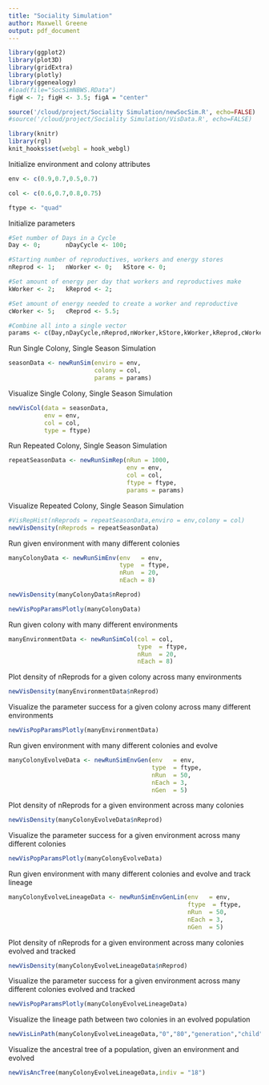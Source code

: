 ```yaml
---
title: "Sociality Simulation"
author: Maxwell Greene
output: pdf_document
---
```


```r
library(ggplot2)
library(plot3D)
library(gridExtra)
library(plotly)
library(ggenealogy)
#load(file="SocSimNBWS.RData")
figW <- 7; figH <- 3.5; figA = "center"

source('/cloud/project/Sociality Simulation/newSocSim.R', echo=FALSE)
#source('/cloud/project/Sociality Simulation/VisData.R', echo=FALSE)
```
```r
library(knitr)
library(rgl)
knit_hooks$set(webgl = hook_webgl)
```



Initialize environment and colony attributes 
```r
env <- c(0.9,0.7,0.5,0.7)

col <- c(0.6,0.7,0.8,0.75)

ftype <- "quad"
```

Initialize parameters
```r
#Set number of Days in a Cycle
Day <- 0;       nDayCycle <- 100;

#Starting number of reproductives, workers and energy stores
nReprod <- 1;   nWorker <- 0;   kStore <- 0;

#Set amount of energy per day that workers and reproductives make
kWorker <- 2;   kReprod <- 2;

#Set amount of energy needed to create a worker and reproductive
cWorker <- 5;   cReprod <- 5.5;

#Combine all into a single vector
params <- c(Day,nDayCycle,nReprod,nWorker,kStore,kWorker,kReprod,cWorker,cReprod)
```


Run Single Colony, Single Season Simulation
```r
seasonData <- newRunSim(enviro = env,
                        colony = col,
                        params = params)
```

Visualize Single Colony, Single Season Simulation
```r
newVisCol(data = seasonData, 
          env = env,
          col = col,
          type = ftype)
```

Run Repeated Colony, Single Season Simulation
```r
repeatSeasonData <- newRunSimRep(nRun = 1000,
                                 env = env,
                                 col = col,
                                 ftype = ftype,
                                 params = params)
```

Visualize Repeated Colony, Single Season Simulation
```r
#VisRepHist(nReprods = repeatSeasonData,enviro = env,colony = col)
newVisDensity(nReprods = repeatSeasonData)
```

Run given environment with many different colonies
```r
manyColonyData <- newRunSimEnv(env   = env,
                               type  = ftype,
                               nRun  = 20,
                               nEach = 8)
```

```r
newVisDensity(manyColonyData$nReprod)
```

```r
newVisPopParamsPlotly(manyColonyData)
```

Run given colony with many different environments
```r
manyEnvironmentData <- newRunSimCol(col = col,
                                    type  = ftype,
                                    nRun  = 20,
                                    nEach = 8)
```

Plot density of nReprods for a given colony across many environments
```r
newVisDensity(manyEnvironmentData$nReprod)
```

Visualize the parameter success for a given colony across many different environments
```r
newVisPopParamsPlotly(manyEnvironmentData)
```


Run given environment with many different colonies and evolve
```r
manyColonyEvolveData <- newRunSimEnvGen(env   = env,
                                        type  = ftype,
                                        nRun  = 50,
                                        nEach = 3,
                                        nGen  = 5)
```

Plot density of nReprods for a given environment across many colonies
```r
newVisDensity(manyColonyEvolveData$nReprod)
```

Visualize the parameter success for a given environment across many different colonies
```r
newVisPopParamsPlotly(manyColonyEvolveData)
```



Run given environment with many different colonies and evolve and track lineage
```r
manyColonyEvolveLineageData <- newRunSimEnvGenLin(env   = env,
                                                  ftype  = ftype,
                                                  nRun  = 50,
                                                  nEach = 3,
                                                  nGen  = 5)
```

Plot density of nReprods for a given environment across many colonies evolved and tracked
```r
newVisDensity(manyColonyEvolveLineageData$nReprod)
```

Visualize the parameter success for a given environment across many different colonies evolved and tracked
```r
newVisPopParamsPlotly(manyColonyEvolveLineageData)
```

Visualize the lineage path between two colonies in an evolved population
```r
newVisLinPath(manyColonyEvolveLineageData,"0","80","generation","child")
```

Visualize the ancestral tree of a population, given an environment and evolved
```r
newVisAncTree(manyColonyEvolveLineageData,indiv = "18")
```










